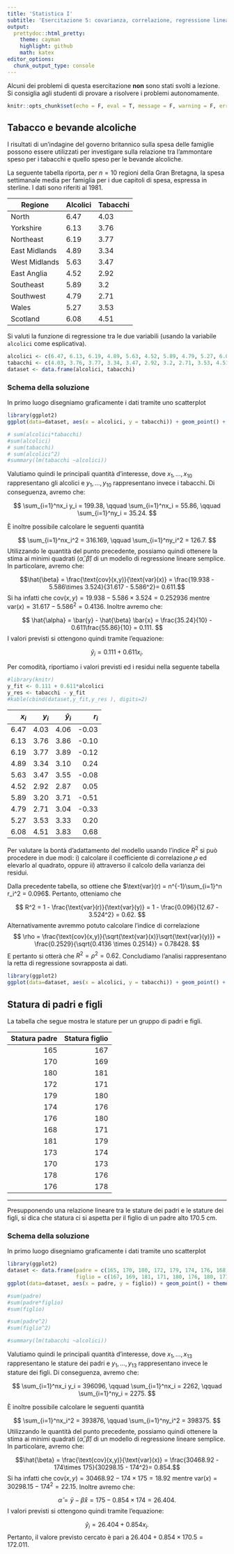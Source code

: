 ```yaml
---
title: 'Statistica I'
subtitle: 'Esercitazione 5: covarianza, correlazione, regressione lineare semplice'
output:
  prettydoc::html_pretty:
    theme: cayman
    highlight: github
    math: katex
editor_options: 
  chunk_output_type: console
---
```


Alcuni dei problemi di questa esercitazione **non** sono stati svolti a lezione. Si consiglia agli studenti di provare a risolvere i problemi autonomamente. 

```r
knitr::opts_chunk$set(echo = F, eval = T, message = F, warning = F, error = F, comment = NA, cache = F, include = T, R.options = list(width = 100), collapse = T, dpi = 200, fig.height = 4, fig.width = 6)
```

## Tabacco e bevande alcoliche

I risultati di un'indagine del governo britannico sulla spesa delle famiglie possono essere utilizzati per investigare sulla relazione tra l'ammontare speso per i tabacchi e quello speso per le bevande alcoliche. 

La seguente tabella riporta, per $n = 10$ regioni della Gran Bretagna, la spesa settimanale media per famiglia per i due capitoli di spesa, espressa in sterline. I dati sono riferiti al 1981.

| Regione | Alcolici | Tabacchi |
|---------|----------|----------|
| North | 6.47 | 4.03|
| Yorkshire | 6.13 | 3.76 |
| Northeast | 6.19 | 3.77 |
| East Midlands | 4.89 | 3.34 |
| West Midlands | 5.63 | 3.47 |
| East Anglia | 4.52 | 2.92 |
| Southeast | 5.89 | 3.2 |
| Southwest | 4.79 | 2.71 |
| Wales | 5.27 | 3.53 |
| Scotland | 6.08 | 4.51 |

Si valuti la funzione di regressione tra le due variabili (usando la variabile `alcolici` come esplicativa).

```r
alcolici <- c(6.47, 6.13, 6.19, 4.89, 5.63, 4.52, 5.89, 4.79, 5.27, 6.08)
tabacchi <- c(4.03, 3.76, 3.77, 3.34, 3.47, 2.92, 3.2, 2.71, 3.53, 4.51)
dataset <- data.frame(alcolici, tabacchi)
```

### Schema della soluzione

In primo luogo disegniamo graficamente i dati tramite uno scatterplot

```r
library(ggplot2)
ggplot(data=dataset, aes(x = alcolici, y = tabacchi)) + geom_point() + theme_bw() + xlab("Alcolici") + ylab("Tabacchi")
```


```r
# sum(alcolici*tabacchi)
#sum(alcolici)
# sum(tabacchi)
# sum(alcolici^2)
#summary(lm(tabacchi ~alcolici))
```

Valutiamo quindi le principali quantità d'interesse, dove $x_1,\dots,x_{10}$ rappresentano gli alcolici e $y_1,\dots,y_{10}$ rappresentano invece i tabacchi. Di conseguenza, avremo che:

$$
\sum_{i=1}^nx_i y_i = 199.38, \qquad \sum_{i=1}^nx_i = 55.86, \qquad \sum_{i=1}^ny_i = 35.24.
$$

È inoltre possibile calcolare le seguenti quantità

$$
\sum_{i=1}^nx_i^2 = 316.169, \qquad \sum_{i=1}^ny_i^2 = 126.7.
$$
Utilizzando le quantità del punto precedente, possiamo quindi ottenere la stima ai minimi quadrati $(\hat{\alpha},\hat{\beta})$ di un modello di regressione lineare semplice. In particolare, avremo che:

$$\hat{\beta} = \frac{\text{cov}(x,y)}{\text{var}(x)} = \frac{19.938 - 5.586\times 3.524}{31.617 - 5.586^2}= 0.611.$$
Si ha infatti che $\text{cov}(x,y) = 19.938 - 5.586\times 3.524 = 0.252936$ mentre $\text{var}(x) = 31.617 - 5.586^2 = 0.4136$. Inoltre avremo che:

$$
\hat{\alpha} = \bar{y} - \hat{\beta} \bar{x} = \frac{35.24}{10} - 0.611\frac{55.86}{10} = 0.111.
$$
I valori previsti si ottengono quindi tramite l'equazione:

$$
\hat{y}_i = 0.111 + 0.611x_i.
$$

Per comodità, riportiamo i valori previsti ed i residui nella seguente tabella
```r
#library(knitr)
y_fit <- 0.111 + 0.611*alcolici
y_res <- tabacchi - y_fit
#kable(cbind(dataset,y_fit,y_res ), digits=2) 
```

| $x_i$ | $y_i$ | $\hat{y}_i$ | $r_i$ |
|--------:|--------:|-----:|-----:|
|     6.47|     4.03|  4.06| -0.03|
|     6.13|     3.76|  3.86| -0.10|
|     6.19|     3.77|  3.89| -0.12|
|     4.89|     3.34|  3.10|  0.24|
|     5.63|     3.47|  3.55| -0.08|
|     4.52|     2.92|  2.87|  0.05|
|     5.89|     3.20|  3.71| -0.51|
|     4.79|     2.71|  3.04| -0.33|
|     5.27|     3.53|  3.33|  0.20|
|     6.08|     4.51|  3.83|  0.68|

Per valutare la bontà d'adattamento del modello usando l'indice $R^2$ si può procedere in due modi: i) calcolare il coefficiente di correlazione $\rho$ ed elevarlo al quadrato, oppure ii) attraverso il calcolo della varianza dei residui.

Dalla precedente tabella, so ottiene che $\text{var}(r) = n^{-1}\sum_{i=1}^n r_i^2 = 0.096$. Pertanto, otteniamo che

$$
R^2 = 1 - \frac{\text{var}(r)}{\text{var}(y)} = 1 - \frac{0.096}{12.67 - 3.524^2} = 0.62.
$$
Alternativamente avremmo potuto calcolare l'indice di correlazione
$$
\rho = \frac{\text{cov}(x,y)}{\sqrt{\text{var}(x)}\sqrt{\text{var}(y)}} = \frac{0.2529}{\sqrt{0.4136 \times 0.2514}} = 0.78428. 
$$
E pertanto si otterà che $R^2 = \rho^2 = 0.62$. Concludiamo l'analisi rappresentano la retta di regressione sovrapposta ai dati.

```r
library(ggplot2)
ggplot(data=dataset, aes(x = alcolici, y = tabacchi)) + geom_point() + theme_bw() + xlab("Alcolici") + ylab("Tabacchi") + geom_abline(intercept = 0.111, slope = 0.611, linetype="dotted")
```

## Statura di padri e figli

La tabella che segue mostra le stature per un gruppo di padri e figli. 

| Statura padre| Statura figlio |
|-----:|------:|
|   165|    167|
|   170|    169|
|   180|    181|
|   172|    171|
|   179|    180|
|   174|    176|
|   176|    180|
|   168|    171|
|   181|    179|
|   173|    174|
|   170|    173|
|   178|    176|
|   176|    178|

----------------------------------

Presupponendo una relazione lineare tra le stature dei padri e le stature dei figli, si dica che statura ci si aspetta per il figlio di un padre alto 170.5 cm.


### Schema della soluzione

In primo luogo disegniamo graficamente i dati tramite uno scatterplot

```r
library(ggplot2)
dataset <- data.frame(padre = c(165, 170, 180, 172, 179, 174, 176, 168, 181, 173, 170, 178, 176),
                      figlio = c(167, 169, 181, 171, 180, 176, 180, 171, 179, 174, 173, 176, 178))
ggplot(data=dataset, aes(x = padre, y = figlio)) + geom_point() + theme_bw() + xlab("Statura padre (cm)") + ylab("Statura figlio (cm)")
```


```r
#sum(padre)
#sum(padre*figlio)
#sum(figlio)

#sum(padre^2)
#sum(figlio^2)

#summary(lm(tabacchi ~alcolici))
```

Valutiamo quindi le principali quantità d'interesse, dove $x_1,\dots,x_{13}$ rappresentano le stature dei padri e $y_1,\dots,y_{13}$ rappresentano invece le stature dei figli. Di conseguenza, avremo che:

$$
\sum_{i=1}^nx_i y_i = 396096, \qquad \sum_{i=1}^nx_i = 2262, \qquad \sum_{i=1}^ny_i = 2275.
$$

È inoltre possibile calcolare le seguenti quantità

$$
\sum_{i=1}^nx_i^2 = 393876, \qquad \sum_{i=1}^ny_i^2 = 398375.
$$
Utilizzando le quantità del punto precedente, possiamo quindi ottenere la stima ai minimi quadrati $(\hat{\alpha},\hat{\beta})$ di un modello di regressione lineare semplice. In particolare, avremo che:

$$\hat{\beta} = \frac{\text{cov}(x,y)}{\text{var}(x)} = \frac{30468.92 - 174\times 175}{30298.15 - 174^2}= 0.854.$$
Si ha infatti che $\text{cov}(x,y) = 30468.92 - 174\times 175 = 18.92$ mentre $\text{var}(x) = 30298.15 - 174^2 = 22.15$. Inoltre avremo che:

$$
\hat{\alpha} = \bar{y} - \hat{\beta} \bar{x} = 175 - 0.854\times 174 = 26.404.
$$
I valori previsti si ottengono quindi tramite l'equazione:

$$
\hat{y}_i = 26.404 + 0.854 x_i.
$$
Pertanto, il valore previsto cercato è pari a $26.404 + 0.854 \times 170.5 = 172.011$.



